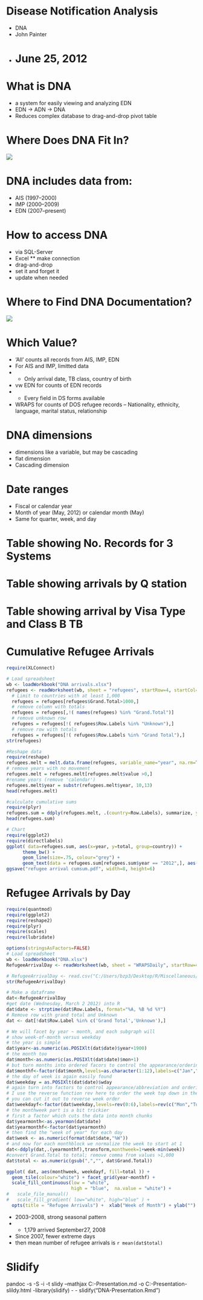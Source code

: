 # Disease Notification Analysis 
- DNA
- John Painter
- June  25, 2012
================

# What is DNA
- a system for easily viewing and analyzing EDN
- EDN -> ADN -> DNA
- Reduces complex database to drag-and-drop pivot table

# Where Does DNA Fit In?

![](file://cdc/project/ccid_ncpdcid_dgmq/IRMH/_Epi%20Team/DNA/DNA-High-level-001.jpg)

# DNA includes data from:
 - AIS (1997--2000)
 - IMP (2000--2009)
 - EDN (2007--present)

# How to access DNA
* via SQL-Server
* Excel
 ** make connection
 * drag-and-drop
 * set it and forget it
 * update when needed

# Where to Find DNA Documentation?

![](file://cdc/project/ccid_ncpdcid_dgmq/IRMH/_Epi%20Team/DNA/DNA documentation location.png)


# Which Value?
- 'All' counts all records from AIS, IMP, EDN
- For AIS and IMP, limitted data 
- - Only arrival date, TB class, country of birth 
- vw EDN for counts of EDN records
 - - Every field in DS forms available
- WRAPS for counts of DOS refugee records
 -- Nationality, ethnicity, language, marital status, relationship

# DNA dimensions
- dimensions like a variable, but may be cascading
- flat dimension
- Cascading dimension

# Date ranges
- Fiscal or calendar year
- Month of year (May, 2012) or calendar month (May)
- Same for quarter, week, and day

# Table showing No. Records for 3 Systems

# Table showing arrivals by Q station

# Table showing arrival by Visa Type and Class B TB

# Cumulative Refugee Arrivals

```r
require(XLConnect)

# Load spreadsheet
wb <- loadWorkbook("DNA arrivals.xlsx")
refugees <- readWorksheet(wb, sheet = "refugees", startRow=4, startCol=1, header = TRUE)
  # Limit to countries with at least 1,000
  refugees = refugees[refugees$Grand.Total>1000,]
  # remove column with totals
  refugees = refugees[,!( names(refugees) %in% "Grand.Total")] 
  # remove unknown row
  refugees = refugees[!( refugees$Row.Labels %in% "Unknown"),]
  # remove row with totals
  refugees = refugees[!( refugees$Row.Labels %in% "Grand Total"),]
str(refugees)

#Reshape data
require(reshape)
refugees.melt = melt.data.frame(refugees, variable_name="year", na.rm=TRUE)
# remove years with no movement
refugees.melt = refugees.melt[refugees.melt$value >0,]
#rename years (remove 'calendar')
refugees.melt$year = substr(refugees.melt$year, 10,13)
head(refugees.melt)

#calculate cumulative sums
require(plyr)
refugees.sum = ddply(refugees.melt, .(country=Row.Labels), summarize, year=I(year), total=cumsum(value))                        
head(refugees.sum)
```

```r
# Chart
require(ggplot2)
require(directlabels)
ggplot( data=refugees.sum, aes(x=year, y=total, group=country)) + 
      theme_bw() + 
      geom_line(size=.75, colour="grey") +
      geom_text(data = refugees.sum[refugees.sum$year == "2012",], aes(label = country), hjust = 1, vjust = 1, size=4)
ggsave("refugee arrival cumsum.pdf", width=8, height=6)
```

# Refugee Arrivals by Day
```r
require(quantmod)
require(ggplot2)
require(reshape2)
require(plyr)
require(scales)
require(lubridate)

options(stringsAsFactors=FALSE)
# Load spreadsheet
wb <- loadWorkbook("DNA.xlsx")
RefugeeArrivalDay <- readWorksheet(wb, sheet = "WRAPSDaily", startRow=4, startCol=1, header = TRUE)

# RefugeeArrivalDay <- read.csv("C:/Users/bzp3/Desktop/R/Miscellaneous/RefugeeArrivalDay.csv", header=TRUE)
str(RefugeeArrivalDay)

# Make a dataframe
dat<-RefugeeArrivalDay
#get date (Wednesday, March 2 2012) into R 
dat$date <- strptime(dat$Row.Labels, format="%A, %B %d %Y")
# Remove row with grand total and Unknown
dat <- dat[!dat$Row.Label %in% c('Grand Total','Unknown'),]

# We will facet by year ~ month, and each subgraph will
# show week-of-month versus weekday
# the year is simple
dat$year<-as.numeric(as.POSIXlt(dat$date)$year+1900)
# the month too 
dat$month<-as.numeric(as.POSIXlt(dat$date)$mon+1)
# but turn months into ordered facors to control the appearance/ordering in the presentation
dat$monthf<-factor(dat$month,levels=as.character(1:12),labels=c("Jan","Feb","Mar","Apr","May","Jun","Jul","Aug","Sep","Oct","Nov","Dec"),ordered=TRUE)
# the day of week is again easily found
dat$weekday = as.POSIXlt(dat$date)$wday
# again turn into factors to control appearance/abbreviation and ordering
# I use the reverse function rev here to order the week top down in the graph
# you can cut it out to reverse week order
dat$weekdayf<-factor(dat$weekday,levels=rev(0:6),labels=rev(c("Mon","Tue","Wed","Thu","Fri","Sat","Sun")),ordered=TRUE)
# the monthweek part is a bit trickier 
# first a factor which cuts the data into month chunks
dat$yearmonth<-as.yearmon(dat$date)
dat$yearmonthf<-factor(dat$yearmonth)
# then find the "week of year" for each day
dat$week <- as.numeric(format(dat$date,"%W"))
# and now for each monthblock we normalize the week to start at 1 
dat<-ddply(dat,.(yearmonthf),transform,monthweek=1+week-min(week))
#convert Grand.Total to total; remove comma from values >1,000
dat$total <- as.numeric(gsub(",","", dat$Grand.Total))
```

```r
ggplot( dat, aes(monthweek, weekdayf, fill=total )) + 
  geom_tile(colour="white") + facet_grid(year~monthf) +
  scale_fill_continuous(low = "white",
                        high = "blue",  na.value = "white") +
#   scale_file_manual()
#   scale_fill_gradient( low="white", high="blue" ) +
  opts(title = "Refugee Arrivals") +  xlab("Week of Month") + ylab("")
```

- 2003--2008, strong seasonal pattern
- - 1,179 arrived September27, 2008
- Since 2007, fewer extreme days
- then mean number of refugee arrivals is `r mean(dat$total)`

# Slidify
pandoc -s -S -i -t slidy --mathjax C:\Users\bzp3\Desktop\DNA\DNA-Presentation.md -o C:\Users\bzp3\Desktop\DNA\DNA-Presentation-slildy.html
-library(slidify)
- - slidify("DNA-Presentation.Rmd")

